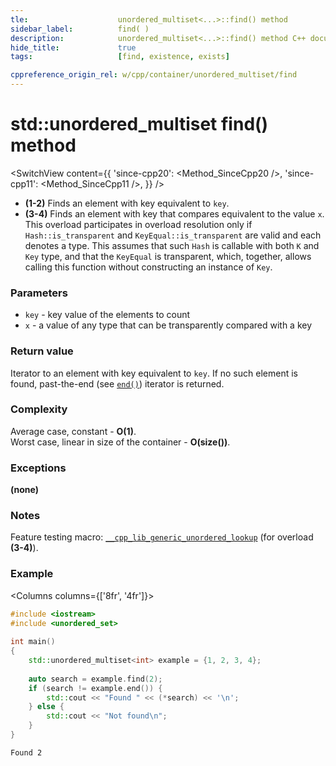 ```yaml
---
tle:					unordered_multiset<...>::find() method
sidebar_label:			find( )
description:			unordered_multiset<...>::find() method C++ documentation
hide_title:				true
tags:					[find, existence, exists]

cppreference_origin_rel: w/cpp/container/unordered_multiset/find
---
```



<!----------------- Codes ---------------------->

<!-- find() -->

# std::unordered_multiset find() method

<SwitchView content={{
	'since-cpp20': <Method_SinceCpp20 />,
	'since-cpp11': <Method_SinceCpp11 />,
}} />

 - **(1-2)** Finds an element with key equivalent to `key`.
 - **(3-4)** Finds an element with key that compares equivalent to the value `x`.
    This overload participates in overload resolution only if `Hash::is_transparent` and `KeyEqual::is_transparent` are valid and each denotes a type.
    This assumes that such `Hash` is callable with both `K` and `Key` type, and that the `KeyEqual` is transparent, which, together, allows calling this function without constructing an instance of `Key`.

### Parameters

 - `key` - key value of the elements to count
 - `x` - a value of any type that can be transparently compared with a key

### Return value

Iterator to an element with key equivalent to `key`. If no such element is found, past-the-end (see [`end()`](/docs/std/containers/unordered-multiset/end)) iterator is returned.

### Complexity

Average case, constant - **O(1)**.  
Worst case, linear in size of the container - **O(size())**.

### Exceptions

**(none)**

### Notes

Feature testing macro: [`__cpp_lib_generic_unordered_lookup`](#) (for overload **(3-4)**).

### Example

<Columns columns={['8fr', '4fr']}>
<div>

```cpp title='Main.cpp' showLineNumbers
#include <iostream>
#include <unordered_set>
 
int main()
{
    std::unordered_multiset<int> example = {1, 2, 3, 4};
 
    auto search = example.find(2);
    if (search != example.end()) {
        std::cout << "Found " << (*search) << '\n';
    } else {
        std::cout << "Not found\n";
    }
}
```

</div>
<div>

```plaintext title="Possible output"
Found 2
```

</div>
</Columns>

